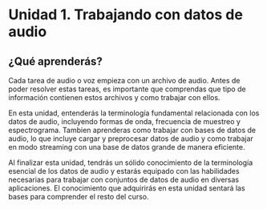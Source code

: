 # Unidad 1. Trabajando con datos de audio

## ¿Qué aprenderás?

Cada tarea de audio o voz empieza con un archivo de audio. Antes de poder resolver estas tareas, es importante 
que comprendas que tipo de información contienen estos archivos y como trabajar con ellos. 

En esta unidad, entenderás la terminología fundamental relacionada con los datos de audio, incluyendo formas de onda, 
frecuencia de muestreo y espectrograma. Tambien aprenderas como trabajar con bases de datos de audio, lo que incluye 
cargar y preprocesar datos de audio y como trabajar en modo streaming con una base de datos grande de manera eficiente.

Al finalizar esta unidad, tendrás un sólido conocimiento de la terminología esencial de los datos de audio y estarás equipado 
con las habilidades necesarias para trabajar con conjuntos de datos de audio en diversas aplicaciones. El conocimiento que adquirirás 
en esta unidad sentará las bases para comprender el resto del curso.